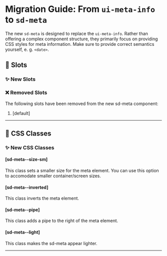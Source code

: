 # Migration Guide: From `ui-meta-info` to `sd-meta`

The new `sd-meta` is designed to replace the `ui-meta-info`. Rather than offering a complex component structure, they primarily focus on providing CSS styles for meta information. Make sure to provide correct semantics yourself, e. g. `<date>`.

## 💾 Slots

### ✨ New Slots

### ❌ Removed Slots

The following slots have been removed from the new sd-meta component:

1. [default]

<hr />

## 🎨 CSS Classes

### ✨ New CSS Classes

#### [sd-meta--size-sm]

This class sets a smaller size for the meta element. You can use this option to accomodate smaller container/screen sizes.

#### [sd-meta--inverted]

This class inverts the meta element.

#### [sd-meta--pipe]

This class adds a pipe to the right of the meta element.

#### [sd-meta--light]

This class makes the sd-meta appear lighter.

<hr />
